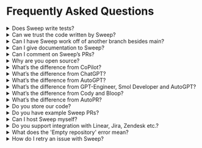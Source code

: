 # Frequently Asked Questions

<details>
<summary>Does Sweep write tests?</summary>

Yep! The easiest way to have Sweep write tests is by modifying the `description` parameter in your `sweep.yaml`. You can add something like:
“In [your repository], the tests are written in [your format]. If you modify business logic, modify the tests as well using this format.” You can add anything you’d like to the description parameter, including formatting rules (like PEP8), code style, etc!

</details>

<details>
<summary>Can we trust the code written by Sweep?</summary>

You should always review the PR. However, we also perform testing to make sure the PR works using your existing GitHub actions.
To get the best performance, add GitHub actions that lint, test, and validate your code.

</details>

<details>
<summary>Can I have Sweep work off of another branch besides main?</summary>

Yes! In the `sweep.yaml`, you can set the `branch` parameter to something besides your default branch, and Sweep will use that as a reference.

</details>

<details>
<summary>Can I give documentation to Sweep?</summary>

Yes! In the `sweep.yaml`, you can specify docs. Be sure to pick the prefix of the site, which will allow us to only fetch the docs you need.
Check out the example here: https://github.com/sweepai/sweep/blob/main/sweep.yaml.

</details>

<details>
<summary>Can I comment on Sweep’s PRs?</summary>

Yep! You have three options depending on the degree of the change:

1. You can comment on the issue, and Sweep will rewrite the entire pull request. This will use one of your GPT4 credits.
2. You can comment on the pull request (not a file) and Sweep can make substantial changes to the pull request. Sweep will search the codebase, and is able to modify and create files.
3. You can comment on the file directly, and Sweep will only modify that file. Use this for small single file changes.

</details>

<details>
<summary>Why are you open source?</summary>

We’re open source so that our users can see exactly how their data is processed, as well as learn from how Sweep works! We’re really excited about building a community of Sweep users(like you!).

</details>

<details>
<summary>What’s the difference from CoPilot?</summary>

Copilot lives in your IDE and writes small chunks of code at a time. This takes ~3-5 seconds, and you need to watch it the entire time. Sweep runs completely asynchronously, and handles the task end to end. This might take 10-15 minutes, but you’re able to walk away and come back to a finished pull request. Copilot also doesn’t have access to the latest documentation.

</details>

<details>
<summary>What’s the difference from ChatGPT?</summary>

ChatGPT can’t write the actual PR, and you’d have to paste the generated code into your codebase and create a PR yourself. ChatGPT doesn’t have access to your codebase and the latest documentation, so it’s limited with large software projects.

</details>

<details>
<summary>What’s the difference from AutoGPT?</summary>

AutoGPT (and similar tools) doesn’t work, and Sweep works. We don’t allow the language model to perform open domain tool execution (which doesn’t work well). We perform a fixed flow of search → plan → write code → validate code, repeating the last two steps. This lets us reliably generate PRs corresponding to the user description.

</details>

<details>
<summary>What’s the difference from GPT-Engineer, Smol Developer and AutoGPT?</summary>

Sweep is built to improve on an existing codebase, which is a more frequent and higher need, than generating boilerplate, which is mostly a solved problem since you can just fork existing boilerplates.

</details>

<details>
<summary>What’s the difference from Cody and Bloop?</summary>

We do more than just chat-with-your-code by actually creating pull requests.

</details>

<details>
<summary>What’s the difference from AutoPR?</summary>

We're shipping new features at Sweep everyday and unfortunately it looks like AutoPR hasn't received any updates in months.

</details>

<details>
<summary>Do you store our code?</summary>

We access your GitHub repository at runtime. At the end of execution, your code is deleted from the server. To perform search over your codebase, we use the hashed contents along with the embeddings. This allows us to avoid storing any code as plaintext. Read more about it here: [https://docs.sweep.dev/blogs/search-infra](https://docs.sweep.dev/blogs/search-infra).

</details>

<details>
<summary>Do you have example Sweep PRs?</summary>

Yes! Check out [https://docs.sweep.dev/about/examples](https://docs.sweep.dev/about/examples).

</details>

<details>
<summary>Can I host Sweep myself?</summary>

Not at the moment, we want to work closely with all of our users and respond to their feedback. Self hosting doesn’t allow us to do this at the moment. Please reach out at team@sweep.dev if you have more questions.

</details>

<details>
<summary>Do you support integration with Linear, Jira, Zendesk etc.?</summary>

We don't directly support it but we recommend setting up a Zapier plugin that syncs GitHub issues from Linear/Jira. This will automatically create the GitHub issues when you make a Linear/Jira issue which will trigger Sweep if prefixed with "Sweep: ".

</details>

<details>
<summary>What does the 'Empty repository' error mean?</summary>

The 'Empty repository' error occurs when the repository was just created and Sweep will not work. This is because Sweep needs some existing code in the repository to work with. If the repository is empty, Sweep does not have any code to analyze or modify. To fix this error, you can add some initial code to your repository before using Sweep. Once there is some code in the repository, Sweep should be able to work as expected.

</details>

<details>
<summary>How do I retry an issue with Sweep?</summary>

To retry an issue, prefix your issue reply with 'Sweep: '. This will trigger Sweep to retry the issue.

</details>
